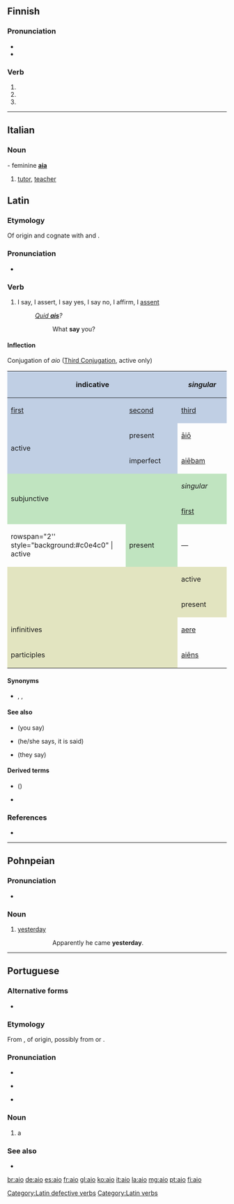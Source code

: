 {{also|AIO|-aio}}
==Finnish==

===Pronunciation===
* {{IPA|lang=fi|[ˈɑijo̞]}}
* {{hyphenation|ai|o|lang=fi}}

===Verb===
{{head|fi|verb form}}

# {{fi-verb form of|tm=pres|c=1|aikoa}}
# {{fi-verb form of|pn=2s|tm=impr|aikoa}}
# {{fi-verb form of|pn=2s|tm=impr|c=1|aikoa}}

----
==Italian==

===Noun===
{{it-noun|m|ai}} - feminine '''[[aia]]'''

# [[tutor]], [[teacher]]

==Latin==

===Etymology===
Of {{etyl|ine-pro|la}} origin and cognate with {{etyl|grc|-}} {{m|grc|ἦ||he spoke}} and {{etyl|xcl|-}} {{m|xcl|ասեմ||to say|sc=Armn}}.

===Pronunciation===
* {{la-pronunc|āiō}}

===Verb===
{{la-verb|āiō|āiere|new=yes|conj=io|pattern=def}}

# I say, I assert, I say yes, I say no, I affirm, I [[assent]]
#: ''[[quid ais|Quid '''ais''']]?''
#:: What '''say''' you?

====Inflection====
<div class="NavFrame">
<div class="NavHead" align=left>Conjugation of ''aio'' ([[Appendix:Latin_third_conjugation|Third Conjugation]], active only)</div>
<div class="NavContent" align=center>
<center>
{| style="background:#F0F0F0"
|-
! colspan="2" rowspan="2" style="background:#c0cfe4" | indicative
! colspan="3" style="background:#c0cfe4" | ''singular''
! colspan="3" style="background:#c0cfe4" | ''plural''
|-
! style="background:#c0cfe4;width:12.5%" | [[first person|first]]
! style="background:#c0cfe4;width:12.5%" | [[second person|second]]
! style="background:#c0cfe4;width:12.5%" | [[third person|third]]
! style="background:#c0cfe4;width:12.5%" | [[first person|first]]
! style="background:#c0cfe4;width:12.5%" | [[second person|second]]
! style="background:#c0cfe4;width:12.5%" | [[third person|third]]
|-
! rowspan="2" style="background:#c0cfe4" | active
! style="height:2em;background:#c0cfe4" | present
| [[aio#Latin|āiō]]
| [[ais#Latin|aīs]]
| [[ait#Latin|ait]]
| &mdash;
| &mdash;
| [[aiunt#Latin|aiunt]]
|-
! style="height:2em;background:#c0cfe4" | imperfect
| [[aiebam#Latin|aiēbam]]
| [[aiebas#Latin|aiēbās]]
| [[aiebat#Latin|aiēbat]]
| [[aiebamus#Latin|aiēbāmus]]
| [[aiebatis#Latin|aiēbātis]]
| [[aiebant#Latin|aiēbant]]
|-
! colspan="2" rowspan="2" style="background:#c0e4c0" | subjunctive
! colspan="3" style="background:#c0e4c0" | ''singular''
! colspan="3" style="background:#c0e4c0" | ''plural''
|-
! style="background:#c0e4c0;width:12.5%" | [[first person|first]]
! style="background:#c0e4c0;width:12.5%" | [[second person|second]]
! style="background:#c0e4c0;width:12.5%" | [[third person|third]]
! style="background:#c0e4c0;width:12.5%" | [[first person|first]]
! style="background:#c0e4c0;width:12.5%" | [[second person|second]]
! style="background:#c0e4c0;width:12.5%" | [[third person|third]]
|-
! rowspan="2'' style="background:#c0e4c0" | active
! style="height:2em;background:#c0e4c0" | present
| &mdash;
| [[aias#Latin|aiās]]
| [[aiat#Latin|aiat]]
| &mdash;
| &mdash;
| [[aiant#Latin|aiant]]
|-
! colspan="2" rowspan="2" style="background:#e2e4c0" |
! colspan="3" style="background:#e2e4c0" | active
! colspan="3" style="background:#e2e4c0" | passive
|-
! style="background:#e2e4c0;width:13%" | present
! style="background:#e2e4c0;width:13%" | perfect
! style="background:#e2e4c0;width:13%" | future
! style="background:#e2e4c0;width:13%" | present
! style="background:#e2e4c0;width:13%" | perfect
! style="background:#e2e4c0;width:13%" | future
|-
! colspan="2" style="background:#e2e4c0" | infinitives
| [[aere#Latin|aere]]
| &mdash;
| &mdash;
| &mdash;
| &mdash;
| &mdash;
|-
! colspan="2" style="background:#e2e4c0" | participles
| [[aiens#Latin|aiēns]]
| &mdash;
| &mdash;
| &mdash;
| &mdash;
| &mdash;
|}
</center></div></div>

====Synonyms====
* {{sense|say}} {{l|la|for}}, {{l|la|dīcō}}, {{l|la|loquor}}

====See also====
* {{l|la|ais}} (you say)
* {{l|la|ait}} (he/she says, it is said)
* {{l|la|āiunt}} (they say)

====Derived terms====
* {{l|la|aisne tu}} ({{l|la|ain' tu}})
* {{l|la|quid ais}}

===References===
* {{R:L&S}}

[[Category:Latin defective verbs]]
[[Category:Latin verbs]]

----

==Pohnpeian==

===Pronunciation===
* {{IPA|/ɐijo/|lang=pon}}

===Noun===
{{head|pon|noun}}

# [[yesterday]]
#: {{lang|pon|Likamwete e kohdo '''aio'''.}}
#:: Apparently he came '''yesterday'''.

----

==Portuguese==

===Alternative forms===
* {{l|pt|ayo}} {{qualifier|obsolete}}

===Etymology===
From {{m|pt|aia||hired tutoress}}, of {{unk.|title=uncertain|lang=pt}} origin, possibly from {{etyl|la|pt}} {{m|la|avia||grandmother}} or {{etyl|got|pt}} {{m|got|𐌷𐌰𐌲𐌾𐌰||protector}}.

===Pronunciation===
* {{IPA|/ˈaj.u/|lang=pt}}
* {{a|South Brazil}} {{IPA|/ˈaj.o/|lang=pt}}
* {{a|Caipira}} {{homophones|alho|lang=pt}}

===Noun===
{{pt-noun|m|s|f=aia}}

# a {{l|en|hire|hired}} {{l|en|tutor}}

===See also===
* {{l|pt|tutor}}

[[br:aio]]
[[de:aio]]
[[es:aio]]
[[fr:aio]]
[[gl:aio]]
[[ko:aio]]
[[it:aio]]
[[la:aio]]
[[mg:aio]]
[[pt:aio]]
[[fi:aio]]
